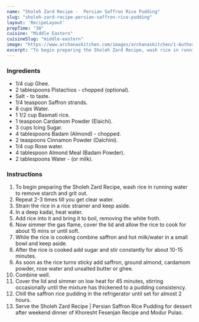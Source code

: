 ---
name: "Sholeh Zard Recipe -  Persian Saffron Rice Pudding"
slug: "sholeh-zard-recipe-persian-saffron-rice-pudding"
layout: 'RecipeLayout'
prepTime: "30"
cuisine: "Middle Eastern"
cuisineSlug: "middle-eastern"
image: "https://www.archanaskitchen.com/images/archanaskitchen/1-Author/shaheen_ali/SHOLEH_ZARD__Persian_Saffron_Rice_Pudding.jpg"
excerpt: "To begin preparing the Sholeh Zard Recipe, wash rice in running water to remove starch and grit out"
---

### Ingredients

- 1/4 cup Ghee.
- 2 tablespoons Pistachios - chopped (optional).
- Salt - to taste.
- 1/4 teaspoon Saffron strands.
- 8 cups Water.
- 1 1/2 cup Basmati rice.
- 1 teaspoon Cardamom Powder (Elaichi).
- 3 cups Icing Sugar.
- 4 tablespoons Badam (Almond) - chopped.
- 2 teaspoons Cinnamon Powder (Dalchini).
- 1/4 cup Rose water.
- 4 tablespoon Almond Meal (Badam Powder).
- 2 tablespoons Water - (or milk).

### Instructions

1. To begin preparing the Sholeh Zard Recipe, wash rice in running water to remove starch and grit out.
1. Repeat 2-3 times till you get clear water.
1. Strain the rice in a rice strainer and keep aside.
1. In a deep kadai, heat water.
1. Add rice into it and bring it to boil, removing the white froth.
1. Now simmer the gas flame, cover the lid and allow the rice to cook for about 15 mins or until soft.
1. While the rice is cooking combine saffron and hot milk/water in a small bowl and keep aside.
1. After the rice is cooked add sugar and stir constantly for about 10-15 minutes.
1. As soon as the rice turns sticky add saffron, ground almond, cardamom powder, rose water and unsalted butter or ghee.
1. Combine well.
1. Cover the lid and simmer on low heat for 45 minutes, stirring occasionally until the mixture has thickened to a pudding consistency.
1. Chill the saffron rice pudding in the refrigerator until set for almost 2 hours.
1. Serve the Sholeh Zard Recipe | Persian Saffron Rice Pudding for dessert after weekend dinner of Khoresht Fesenjan Recipe and Modur Pulao.
